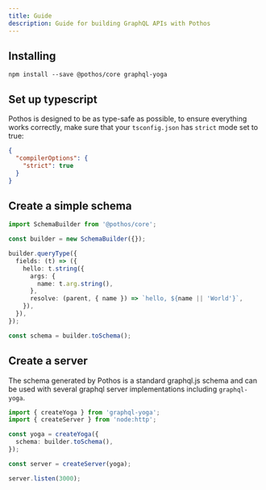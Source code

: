 ```yaml
---
title: Guide
description: Guide for building GraphQL APIs with Pothos
---
```


## Installing

```package-install
npm install --save @pothos/core graphql-yoga
```

## Set up typescript

Pothos is designed to be as type-safe as possible, to ensure everything works correctly, make sure
that your `tsconfig.json` has `strict` mode set to true:

```json
{
  "compilerOptions": {
    "strict": true
  }
}
```

## Create a simple schema

```typescript
import SchemaBuilder from '@pothos/core';

const builder = new SchemaBuilder({});

builder.queryType({
  fields: (t) => ({
    hello: t.string({
      args: {
        name: t.arg.string(),
      },
      resolve: (parent, { name }) => `hello, ${name || 'World'}`,
    }),
  }),
});

const schema = builder.toSchema();
```

## Create a server

The schema generated by Pothos is a standard graphql.js schema and can be used with several graphql
server implementations including `graphql-yoga`.

```typescript
import { createYoga } from 'graphql-yoga';
import { createServer } from 'node:http';

const yoga = createYoga({
  schema: builder.toSchema(),
});

const server = createServer(yoga);

server.listen(3000);
```
